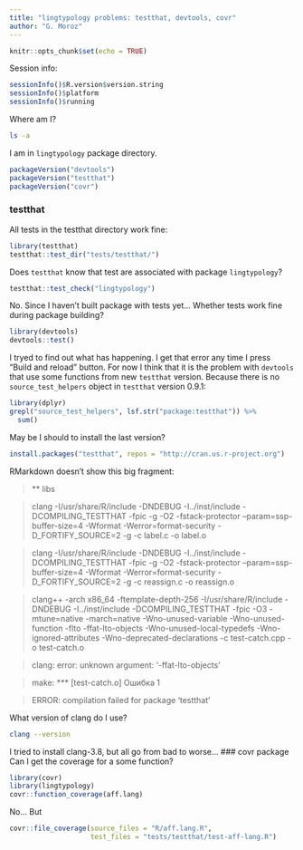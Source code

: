 ```yaml
---
title: "lingtypology problems: testthat, devtools, covr"
author: "G. Moroz"
---
```


```r
knitr::opts_chunk$set(echo = TRUE)
```
Session info:
```r
sessionInfo()$R.version$version.string
sessionInfo()$platform
sessionInfo()$running
```

Where am I?
```bash
ls -a
```
I am in `lingtypology` package directory.

```r
packageVersion("devtools")
packageVersion("testthat")
packageVersion("covr")
```
### testthat
All tests in the testthat directory work fine:
```r
library(testthat)
testthat::test_dir("tests/testthat/")
```
Does `testthat` know that test are associated with package `lingtypology`?
```r
testthat::test_check("lingtypology")
```
No. Since I haven't built package with tests yet... Whether tests work fine during package building?
```r
library(devtools)
devtools::test()
```
I tryed to find out what has happening. I get that error any time I press "Build and reload" button. For now I think that it is the problem with `devtools` that use some functions from new `testthat` version. Because there is no `source_test_helpers` object in `testthat` version 0.9.1:
```r
library(dplyr)
grepl("source_test_helpers", lsf.str("package:testthat")) %>% 
  sum()
```
May be I should to install the last version?
```r
install.packages("testthat", repos = "http://cran.us.r-project.org")
```

RMarkdown doesn't show this big fragment:

> ** libs

> clang -I/usr/share/R/include -DNDEBUG -I../inst/include  -DCOMPILING_TESTTHAT     -fpic  -g -O2 -fstack-protector --param=ssp-buffer-size=4 -Wformat -Werror=format-security -D_FORTIFY_SOURCE=2 -g  -c label.c -o label.o

> clang -I/usr/share/R/include -DNDEBUG -I../inst/include -DCOMPILING_TESTTHAT     -fpic  -g -O2 -fstack-protector --param=ssp-buffer-size=4 -Wformat -Werror=format-security -D_FORTIFY_SOURCE=2 -g  -c reassign.c -o reassign.o

> clang++ -arch x86_64 -ftemplate-depth-256 -I/usr/share/R/include -DNDEBUG -I../inst/include -DCOMPILING_TESTTHAT     -fpic  -O3 -mtune=native -march=native -Wno-unused-variable -Wno-unused-function -flto -ffat-lto-objects  -Wno-unused-local-typedefs -Wno-ignored-attributes -Wno-deprecated-declarations -c test-catch.cpp -o test-catch.o

> clang: error: unknown argument: '-ffat-lto-objects'

> make: *** [test-catch.o] Ошибка 1

> ERROR: compilation failed for package ‘testthat’

What version of clang do I use?
```bash
clang --version
```

I tried to install clang-3.8, but all go from bad to worse...
### covr package
Can I get the coverage for a some function?
```r
library(covr)
library(lingtypology)
covr::function_coverage(aff.lang)
```

No... But
```r
covr::file_coverage(source_files = "R/aff.lang.R",
                    test_files = "tests/testthat/test-aff-lang.R")
```

